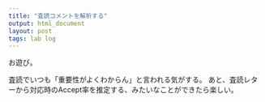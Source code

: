```yaml
---
title: "査読コメントを解析する"
output: html_document
layout: post
tags: lab log
---
```


お遊び。

査読でいつも「重要性がよくわからん」と言われる気がする。
あと、査読レターから対応時のAccept率を推定する、みたいなことができたら楽しい。
